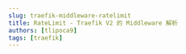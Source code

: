 ---
slug: traefik-middleware-ratelimit
title: RateLimit - Traefik V2 的 Middleware 解析
authors: [tlipoca9]
tags: [traefik]
---

# 
